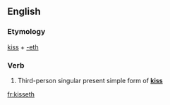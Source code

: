 ==English==

===Etymology===
[[kiss]] + [[-eth]]

===Verb===
{{en-verb form}}

# {{context|archaic|lang=en}} Third-person singular present simple form of '''[[kiss]]'''

[[fr:kisseth]]
